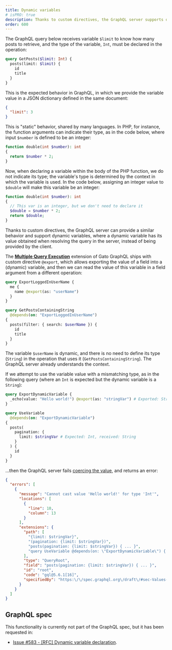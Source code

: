 ```yaml
---
title: Dynamic variables
# isPRO: true
description: Thanks to custom directives, the GraphQL server supports dynamic variables, where a dynamic variable has its value obtained when resolving the query in the server (whereas a static variable has its value provided by the client).
order: 600
---
```


The GraphQL query below receives variable `$limit` to know how many posts to retrieve, and the type of the variable, `Int`, must be declared in the operation:

```graphql
query GetPosts($limit: Int) {
  posts(limit: $limit) {
    id
    title
  }
}
```

This is the expected behavior in GraphQL, in which we provide the variable value in a JSON dictionary defined in the same document:

```json
{
  "limit": 3
}
```

This is "static" behavior, shared by many languages. In PHP, for instance, the function arguments can indicate their type, as in the code below, where input `$number` is defined to be an integer:

```php
function double(int $number): int
{
  return $number * 2;
}
```

Now, when declaring a variable within the body of the PHP function, we do not indicate its type; the variable's type is determined by the context in which the variable is used. In the code below, assigning an integer value to `$double` will make this variable be an integer:

```php
function double(int $number): int
{
  // This var is an integer, but we don't need to declare it
  $double = $number * 2;
  return $double;
}
```

Thanks to custom directives, the GraphQL server can provide a similar behavior and support dynamic variables, where a dynamic variable has its value obtained when resolving the query in the server, instead of being provided by the client.

The **[Multiple Query Execution](/extensions-reference/multiple-query-execution)** extension of Gato GraphQL ships with custom directive `@export`, which allows exporting the value of a field into a (dynamic) variable, and then we can read the value of this variable in a field argument from a different operation:

```graphql
query ExportLoggedInUserName {
  me {
    name @export(as: "userName")
  }
}

query GetPostsContainingString
  @depends(on: "ExportLoggedInUserName")
{
  posts(filter: { search: $userName }) {
    id
    title
  }
}
```

The variable `$userName` is dynamic, and there is no need to define its type (`String`) in the operation that uses it (`GetPostsContainingString`). The GraphQL server already understands the context.

If we attempt to use the variable value with a mismatching type, as in the following query (where an `Int` is expected but the dynamic variable is a `String`):

```graphql
query ExportDynamicVariable {
  _echo(value: "Hello world!") @export(as: "stringVar") # Exported: String
}

query UseVariable
  @depends(on: "ExportDynamicVariable")
{
  posts(
    pagination: {
      limit: $stringVar # Expected: Int, received: String
    }
  ) {
    id
  }
}
```

...then the GraphQL server fails [coercing the value](https://spec.graphql.org/draft/#sec-Coercing-Variable-Values), and returns an error:

```json
{
  "errors": [
    {
      "message": "Cannot cast value 'Hello world!' for type 'Int'",
      "locations": [
        {
          "line": 10,
          "column": 13
        }
      ],
      "extensions": {
        "path": [
          "{limit: $stringVar}",
          "(pagination: {limit: $stringVar})",
          "posts(pagination: {limit: $stringVar}) { ... }",
          "query UseVariable @depends(on: \"ExportDynamicVariable\") { ... }"
        ],
        "type": "QueryRoot",
        "field": "posts(pagination: {limit: $stringVar}) { ... }",
        "id": "root",
        "code": "gql@5.6.1[16]",
        "specifiedBy": "https:\/\/spec.graphql.org\/draft\/#sec-Values-of-Correct-Type"
      }
    }
  ]
}
```

## GraphQL spec

This functionality is currently not part of the GraphQL spec, but it has been requested in:

- <a href="https://github.com/graphql/graphql-spec/issues/583" target="_blank">Issue #583 - [RFC] Dynamic variable declaration</a>.
